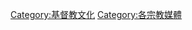 {{Commonscat|Christian media}}
{{Catmore}}

[[Category:基督教文化|Category:基督教文化]]
[[Category:各宗教媒體|Category:各宗教媒體]]